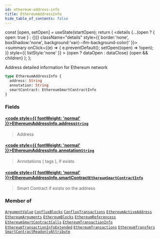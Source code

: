 ```yaml
---
id: ethereum-address-info
title: EthereumAddressInfo
hide_table_of_contents: false
---
```







  const [open, setOpen] = useState(startOpen);
  return (
    <details {...(open ? { open: true } : {})} className="details" style={{ border:'none', boxShadow:'none', background:'var(--ifm-background-color)' }}>
      <summary
        onClick={(e) => {
          e.preventDefault();
          setOpen((open) => !open);
        }}
        style={{ listStyle:'none' }}
      >
      {open ? dataOpen : dataClose}
      </summary>
      {open && children}
    </details>
  );
};








Address detailed information for Ethereum network


```graphql
type EthereumAddressInfo {
  address: String
  annotation: String
  smartContract: EthereumSmartContractInfo
}
```




### Fields

#### [<code style={{ fontWeight: 'normal' }}>EthereumAddressInfo.<b>address</b></code>](#)<Bullet />[`String`](/docs/graphql-reference/scalars/string) <Badge class="badge badge--secondary" text="scalar"/> 
> 
> 
> Address
> 

#### [<code style={{ fontWeight: 'normal' }}>EthereumAddressInfo.<b>annotation</b></code>](#)<Bullet />[`String`](/docs/graphql-reference/scalars/string) <Badge class="badge badge--secondary" text="scalar"/> 
> 
> 
> Annotations ( tags ), if exists
> 

#### [<code style={{ fontWeight: 'normal' }}>EthereumAddressInfo.<b>smartContract</b></code>](#)<Bullet />[`EthereumSmartContractInfo`](/docs/graphql-reference/objects/ethereum-smart-contract-info) <Badge class="badge badge--secondary" text="object"/> 
> 
> 
> Smart Contract if exists on the address
> 



### Member of

[`ArgumentValue`](/docs/graphql-reference/objects/argument-value)  <Badge class="secondary" text="object"/><Bullet />[`ConfluxBlocks`](/docs/graphql-reference/objects/conflux-blocks)  <Badge class="secondary" text="object"/><Bullet />[`ConfluxTransactions`](/docs/graphql-reference/objects/conflux-transactions)  <Badge class="secondary" text="object"/><Bullet />[`EthereumActiveAddress`](/docs/graphql-reference/objects/ethereum-active-address)  <Badge class="secondary" text="object"/><Bullet />[`EthereumArguments`](/docs/graphql-reference/objects/ethereum-arguments)  <Badge class="secondary" text="object"/><Bullet />[`EthereumBlocks`](/docs/graphql-reference/objects/ethereum-blocks)  <Badge class="secondary" text="object"/><Bullet />[`EthereumReferencess`](/docs/graphql-reference/objects/ethereum-referencess)  <Badge class="secondary" text="object"/><Bullet />[`EthereumSmartContractCalls`](/docs/graphql-reference/objects/ethereum-smart-contract-calls)  <Badge class="secondary" text="object"/><Bullet />[`EthereumTransactionInfo`](/docs/graphql-reference/objects/ethereum-transaction-info)  <Badge class="secondary" text="object"/><Bullet />[`EthereumTransactionInfoExtended`](/docs/graphql-reference/objects/ethereum-transaction-info-extended)  <Badge class="secondary" text="object"/><Bullet />[`EthereumTransactions`](/docs/graphql-reference/objects/ethereum-transactions)  <Badge class="secondary" text="object"/><Bullet />[`EthereumTransfers`](/docs/graphql-reference/objects/ethereum-transfers)  <Badge class="secondary" text="object"/><Bullet />[`SmartContractReadonlyAttribute`](/docs/graphql-reference/objects/smart-contract-readonly-attribute)  <Badge class="secondary" text="object"/>

